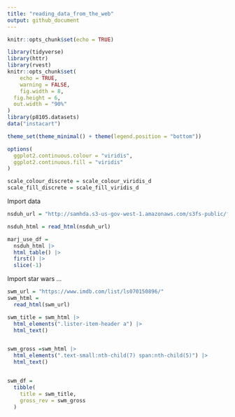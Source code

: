 ```yaml
---
title: "reading_data_from_the_web"
output: github_document
---
```


```r
knitr::opts_chunk$set(echo = TRUE)
```

```r
library(tidyverse)
library(httr)
library(rvest)
knitr::opts_chunk$set(
	echo = TRUE,
	warning = FALSE,
	fig.width = 8, 
  fig.height = 6,
  out.width = "90%"
)
library(p8105.datasets)
data("instacart")

theme_set(theme_minimal() + theme(legend.position = "bottom"))

options(
  ggplot2.continuous.colour = "viridis",
  ggplot2.continuous.fill = "viridis"
)

scale_colour_discrete = scale_colour_viridis_d
scale_fill_discrete = scale_fill_viridis_d

```

Import data

```r
nsduh_url = "http://samhda.s3-us-gov-west-1.amazonaws.com/s3fs-public/field-uploads/2k15StateFiles/NSDUHsaeShortTermCHG2015.htm"

nsduh_html = read_html(nsduh_url)

```

```r
marj_use_df = 
  nsduh_html |> 
  html_table() |> 
  first() |> 
  slice(-1)
```

Import star wars ...

```r

swm_url = "https://www.imdb.com/list/ls070150896/"
swm_html = 
  read_html(swm_url)


```


```r
swm_title = swm_html |> 
  html_elements(".lister-item-header a") |> 
  html_text()


swm_gross =swm_html |> 
  html_elements(".text-small:nth-child(7) span:nth-child(5)") |> 
  html_text()


swm_df = 
  tibble(
    title = swm_title,
    gross_rev = swm_gross
  )
```









